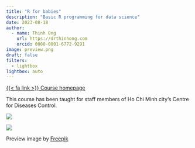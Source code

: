 ```yaml
---
title: "R for babies"
description: "Basic R programming for data science"
date: 2023-08-18
author:
  - name: Thinh Ong
    url: https://drthinhong.com
    orcid: 0000-0001-6772-9291
image: preview.png
draft: false
filters:
  - lightbox
lightbox: auto
---
```


[{{< fa link >}} Course homepage](https://drthinhong.com/r4babies/){.btn role="button"}

This course has been taught for staff members of Ho Chi Minh city's Centre for Diseases Control.

::: {layout="[1, 1]"}
![](img/hcdc1.jpg){group="my-gallery"}

![](img/hcdc2.jpg){group="my-gallery"}
:::

:::{.credit}
Preview image by [Freepik](https://www.freepik.com/free-vector/flat-design-stages-baby-boy_14410275.htm)
:::
